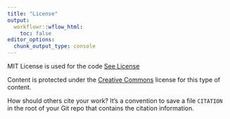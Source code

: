 ```yaml
---
title: "License"
output:
  workflowr::wflow_html:
    toc: false
editor_options:
  chunk_output_type: console
---
```


MIT License is used for the code [See License](LICENSE.rtf)

Content is protected under the [Creative Commons][cc] license for this type of content.

[choose]: http://choosealicense.com/
[cc]: https://creativecommons.org/choose/

How should others cite your work? It's a convention to save a file `CITATION`
in the root of your Git repo that contains the citation information.
